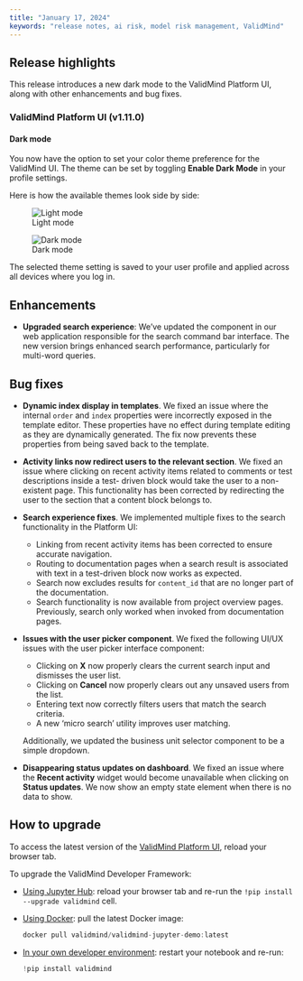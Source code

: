```yaml
---
title: "January 17, 2024"
keywords: "release notes, ai risk, model risk management, ValidMind"
---
```


## Release highlights

This release introduces a new dark mode to the ValidMind Platform UI, along with other enhancements and bug fixes.

<!--- ### ValidMind Developer Framework () --->

### ValidMind Platform UI (v1.11.0)

<!---Dark mode by @gtagle in [#494](https://github.com/validmind/frontend/pull/494)--->
#### Dark mode

You now have the option to set your color theme preference for the ValidMind UI. The theme can be set by toggling **Enable Dark Mode** in your profile settings.

Here is how the available themes look side by side: 

::: {.grid}
::: {.g-col-6}
![Light mode](light-mode.png){fig-alt="The ValidMind Platform UI in light mode"}
:::

::: {.g-col-6}
![Dark mode](dark-mode.png){fig-alt="The ValidMind Platform UI in dark mode"}
:::
:::

The selected theme setting is saved to your user profile and applied across all devices where you log in.

## Enhancements



<!---Upgrade kbar by @cachafla in [#511](https://github.com/validmind/frontend/pull/511)--->
- **Upgraded search experience**: We've updated the component in our web application responsible for the search command bar interface. The new version brings enhanced search performance, particularly for multi-word queries.

## Bug fixes

<!---Cachafla/sc 2655/fix displaying dynamic index in template by @cachafla in [#514](https://github.com/validmind/frontend/pull/514)--->
- **Dynamic index display in templates**. We fixed an issue where the internal `order` and `index` properties were incorrectly exposed in the template editor. These properties have no effect during template editing as they are dynamically generated. The fix now prevents these properties from being saved back to the template.

<!---Allow clicking on activities related to dynamic text blocks by @cachafla in [#501](https://github.com/validmind/frontend/pull/501)--->
- **Activity links now redirect users to the relevant section**. We fixed an issue where clicking on recent activity items related to comments or test descriptions inside a test- driven block would take the user to a non-existent page. This functionality has been corrected by redirecting the user to the section that a content block belongs to.

<!---Cachafla/sc 2635/issues with search functionality by @cachafla in [#507](https://github.com/validmind/frontend/pull/507)--->
- **Search experience fixes**. We implemented multiple fixes to the search functionality in the Platform UI:
  
  - Linking from recent activity items has been corrected to ensure accurate navigation.
  - Routing to documentation pages when a search result is associated with text in a test-driven block now works as expected.
  - Search now excludes results for `content_id` that are no longer part of the documentation.
  - Search functionality is now available from project overview pages. Previously, search only worked when invoked from documentation pages.

<!---Fix issues with user picker by @cachafla in [#523](https://github.com/validmind/frontend/pull/523)--->
- **Issues with the user picker component**. We fixed the following UI/UX issues with the user picker interface component:
  
  - Clicking on **X** now properly clears the current search input and dismisses the user list.
  - Clicking on **Cancel** now properly clears out any unsaved users from the list.
  - Entering text now correctly filters users that match the search criteria.
  - A new 'micro search' utility improves user matching.
  
  Additionally, we updated the business unit selector component to be a simple dropdown.

<!---Cachafla/sc 2646/status updates on dashboard disappearing by @cachafla in [#513](https://github.com/validmind/frontend/pull/513)--->
- **Disappearing status updates on dashboard**. We fixed an issue where the **Recent activity** widget would become unavailable when clicking on **Status updates**. We now show an empty state element when there is no data to show.

## How to upgrade

To access the latest version of the [ValidMind Platform UI](http://app.prod.validmind.ai/), reload your browser tab.

To upgrade the ValidMind Developer Framework:

- [Using Jupyter Hub](../../guide/try-developer-framework-with-jupyterhub.qmd): reload your browser tab and re-run the `!pip install --upgrade validmind` cell.

- [Using Docker](../../guide/try-developer-framework-with-docker.qmd): pull the latest Docker image:
    
    ```jsx
    docker pull validmind/validmind-jupyter-demo:latest
    
    ```
    
- [In your own developer environment](../../guide/install-and-initialize-developer-framework.qmd): restart your notebook and re-run:
    
    ```python
    !pip install validmind
    ```